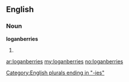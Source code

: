 ==English==

===Noun===
'''loganberries'''

# {{plural of|[[loganberry]]}}

[[Category:English plurals ending in "-ies"]]

[[ar:loganberries]]
[[my:loganberries]]
[[no:loganberries]]